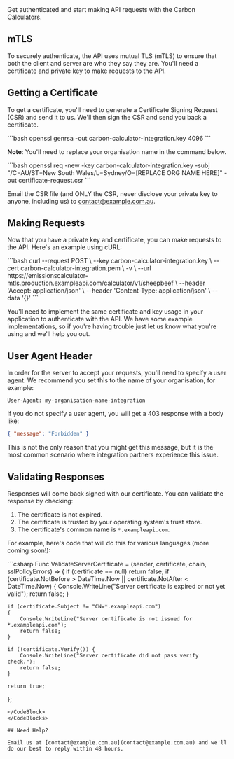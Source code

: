 <Callout intent="success">
  Get authenticated and start making API requests with the Carbon Calculators.
</Callout>

## mTLS

To securely authenticate, the API uses mutual TLS (mTLS) to ensure that both the client and server are who they say they are. You'll need a certificate and private key to make requests to the API.

## Getting a Certificate

To get a certificate, you'll need to generate a Certificate Signing Request (CSR) and send it to us. We'll then sign the CSR and send you back a certificate.

<CodeBlock title="Generate Your Private Key">
  ```bash openssl genrsa -out carbon-calculator-integration.key 4096 ```
</CodeBlock>

**Note**: You'll need to replace your organisation name in the command below.

<CodeBlock title="Create a Certificate Signing Request from the Key">
  ```bash openssl req -new -key carbon-calculator-integration.key -subj
  "/C=AU/ST=New South Wales/L=Sydney/O=[REPLACE ORG NAME HERE]" -out
  certificate-request.csr ```
</CodeBlock>

Email the CSR file (and ONLY the CSR, never disclose your private key to anyone, including us) to [contact@example.com.au](contact@example.com.au).

## Making Requests

Now that you have a private key and certificate, you can make requests to the API. Here's an example using cURL:

<CodeBlock title="Generate Your Private Key">
  ```bash curl --request POST \ --key carbon-calculator-integration.key \ --cert
  carbon-calculator-integration.pem \ -v \ --url
  https://emissionscalculator-mtls.production.exampleapi.com/calculator/v1/sheepbeef
  \ --header 'Accept: application/json' \ --header 'Content-Type:
  application/json' \ --data '{}' ```
</CodeBlock>

You'll need to implement the same certificate and key usage in your application to authenticate with the API. We have some example implementations,
so if you're having trouble just let us know what you're using and we'll help you out.

## User Agent Header

In order for the server to accept your requests, you'll need to specify a user agent. We recommend you set this to the name of your organisation, for example:

```
User-Agent: my-organisation-name-integration
```

If you do not specify a user agent, you will get a 403 response with a body like:

```json
{ "message": "Forbidden" }
```

This is not the only reason that you might get this message, but it is the most common scenario where integration partners experience this issue.

## Validating Responses

Responses will come back signed with our certificate. You can validate the response by checking:

1. The certificate is not expired.
2. The certificate is trusted by your operating system's trust store.
3. The certificate's common name is `*.exampleapi.com`.

For example, here's code that will do this for various languages (more coming soon!):

<CodeBlocks>
<CodeBlock title=".NET (C#)">
```csharp
Func<HttpRequestMessage, X509Certificate2?, X509Chain?, SslPolicyErrors, bool> ValidateServerCertificate = (sender, certificate, chain, sslPolicyErrors) => {
    if (certificate == null) return false;
    if (certificate.NotBefore > DateTime.Now || certificate.NotAfter < DateTime.Now)
    {
        Console.WriteLine("Server certificate is expired or not yet valid");
        return false;
    }

    if (certificate.Subject != "CN=*.exampleapi.com")
    {
        Console.WriteLine("Server certificate is not issued for *.exampleapi.com");
        return false;
    }

    if (!certificate.Verify()) {
        Console.WriteLine("Server certificate did not pass verify check.");
        return false;
    }

    return true;

};

```
</CodeBlock>
</CodeBlocks>

## Need Help?

Email us at [contact@example.com.au](contact@example.com.au) and we'll do our best to reply within 48 hours.
```
